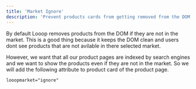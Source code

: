 ```yaml
---
title: 'Market Ignore'
description: 'Prevent products cards from getting removed from the DOM if they are not in the market'
---
```

By default Looop removes products from the DOM if they are not in the market. This is a good thing because it keeps the DOM clean and users dont see products that are not avilable in there selected market. 

However, we want that all our product pages are indexed by search engines and we want to show the products even if they are not in the market. So we will add the following attribute to product card of the product page.

```html
looopmarket="ignore"
```